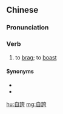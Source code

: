 {{also|自夸}}
==Chinese==
{{zh-forms|s=自夸}}

===Pronunciation===
{{zh-pron
|m=zìkuā
|c=zi6 kwaa1
|h=pfs=chhṳ-khôa
|mn=qz:chīr-khoa/tw,xm,zz:chū-khoa
|cat=v
}}

===Verb===
{{zh-verb}}

# to [[brag]]; to [[boast]]

====Synonyms====
* {{zh-l|吹牛}}
* {{zh-l|吹噓}}

[[hu:自誇]]
[[mg:自誇]]